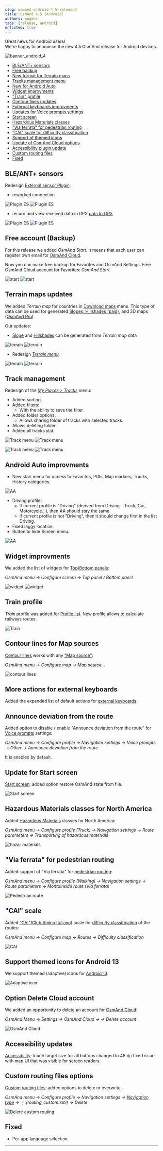 ```yaml
---
slug: osmand-android-4-5-released
title: OsmAnd 4.5 (Android)
authors: eugene
tags: [release, android]
unlisted: true
---
```



Great news for Android users!  
We're happy to announce the new 4.5 OsmAnd release for Android devices. 

![banner_android_4](./img/banner_android_4-5.jpg)

<!--truncate-->

* [BLE/ANT+ sensors](#bleant-sensors)
* [Free backup](#free-account-backup)
* [New format for Terrain maps](#terrain-maps-updates)
* [Tracks management menu](#track-management)
* [New for Android Auto](#android-auto-improvments)
* [Widget improvments](#widget-improvments)
* ["Train" profile](#train-profile)
* [Contour lines updates](#contour-lines-for-map-sources)
* [External keyboards improvments](#more-actions-for-external-keyboards)
* [Updates for Voice prompts settings](#announce-deviation-from-the-route)
* [Start screen](#update-for-start-screen)
* [Hazardous Materials classes](#hazardous-materials-classes-for-north-america)
* ["Via ferrata" for pedestrian routing](#via-ferrata-for-pedestrian-routing)
* ["CAI" scale for difficulty classification](#cai-scale)
* [Support of themed icons](#support-themed-icons-for-android-13)
* [Update of OsmAnd Cloud options](#option-delete-cloud-account)
* [Accessibility plugin update](#accessibility-updates)
* [Custom routing files](#custom-routing-files-options)
* [Fixed](#fixed)

## BLE/ANT+ sensors

Redesign [External sensor Plugin](https://osmand.net/docs/user/plugins/external-sensors):
- reworked connection

![Plugin ES](./img/external_sensors.png) ![Plugin ES](./img/external_sensors_1.png)

- record and view received data in GPX [data to GPX](https://osmand.net/docs/user/plugins/trip-recording#recording-settings)

![Plugin ES](./img/external_sensors_2.png) ![Plugin ES](./img/external_sensors_3.png)

## Free account (Backup)

For this release we added _OsmAnd Start_. It means that each user can register own email for [OsmAnd Cloud](https://osmand.net/docs/user/personal/osmand-cloud).


Now you can make free backup for Favorites and OsmAnd Settings. Free OsmAnd Cloud account for Favorites: _OsmAnd Start_


![start](./img/start.png) ![start](./img/start_1.png)

## Terrain maps updates

We added _Terrain map_ for countries in [Download maps](https://osmand.net/docs/user/start-with/download-maps) menu. This type of data can be used for generated [Slopes, Hillshades (paid)](https://osmand.net/docs/user/purchases/android#free-and-paid-features), and 3D maps ([OsmAnd Pro](https://osmand.net/docs/user/purchases/android#pro-features)).

Our updates:
- [Slope](https://osmand.net/docs/user/plugins/contour-lines#slope-map) and [Hillshades](https://osmand.net/docs/user/plugins/contour-lines#hillshade-map) can be generated from _Terrain map_ data

![terrain](./img/terrain.png) ![terrain](./img/terrain_0.png)

- Redesign [_Terrain menu_](https://osmand.net/docs/user/map/configure-map-menu)

![terrain](./img/terrain_1.png) ![terrain](./img/terrain_2.png)

## Track management

Redesign of the [_My Places > Tracks_](https://osmand.net/docs/user/personal/tracks) menu:
- Added sorting.
- Added filters:
    - With the ability to save the filter.
- Added folder options:
    - Allows sharing folder of tracks with selected tracks.
- Allows deleting folder.
- Added all tracks stat.

![Track menu](./img/track_menu.png) ![Track menu](./img/track_menu_1.png)

![Track menu](./img/track_menu_2.png) ![Track menu](./img/track_menu_3.png)

## Android Auto improvments

- New start menu for access to Favorites, POIs, Map markers, Tracks, History categories.

![AA](./img/android_auto.png)

- Driving profile:
   - If current profile is "Driving" (derived from Driving - Truck, Car, Motorcycle...), then AA should stay the same.
   - If current profile is not "Driving", then it should change first in the list Driving.
- Fixed laggy location.
- Button to hide Screen menu.

![AA](./img/android_auto_1.png)

## Widget improvments

We added the list of widgets for [Top/Bottom panels](https://osmand.net/docs/user/widgets/configure-screen#widget-panels):

_OsmAnd menu → Configure screen → Top panel / Bottom panel_

![widget](./img/widget.png) ![widget](./img/widget_1.png)

## Train profile

_Train_ profile was added for [Profile list](https://osmand.net/docs/user/personal/profiles). New profile allows to calculate railways routes.

![Train](./img/tr.png)

## Contour lines for Map sources

[Contour lines](https://osmand.net/docs/user/plugins/contour-lines#contour-lines-map) works with any ["Map source"](https://osmand.net/docs/user/map/configure-map-menu):

_OsmAnd menu → Configure map → Map source..._

![contour lines](./img/contour_lines.png)

## More actions for external keyboards

Added the expanded list of default actions for [external keyboards](https://osmand.net/docs/user/map/interact-with-map#external-input-device-buttons).

## Announce deviation from the route

Added option to disable / enable "Announce deviation from the route" for [Voice prompts](https://osmand.net/docs/user/navigation/guidance/navigation-settings#voice-prompts) settings:

_OsmAnd menu → Configure profile → Navigation settings → Voice prompts → Other → Announce deviation from the route_

It is enabled by default.

## Update for Start screen

[Start screen](https://osmand.net/docs/user/start-with/first-steps#how-to-download-maps): added option restore OsmAnd state from file.

![Start screen](./img/android_st.png)

## Hazardous Materials classes for North America

Added [Hazardous Materials](https://osmand.net/docs/user/navigation/routing/car-based-routing/#route-parameters---truck) classes for North America:

_OsmAnd menu → Configure profile (Truck) → Navigation settings → Route parameters → Transporting of hazardous materials_

![hazar materials](./img/hazard.png)


## "Via ferrata" for pedestrian routing

Added support of "Via ferrata" for [pedestrian routing](https://osmand.net/docs/user/navigation/routing/pedestrian-routing):

_OsmAnd menu → Configure profile (Walking) → Navigation settings → Route parameters → Montainside route (Via ferrata)_

![Pedestrian route](./img/ferrata.png)

##  "CAI" scale

Added ["CAI"(Club Alpino Italiano)](https://www.cai.it/) scale for [difficulty classification](https://montanarilife.com/2016/07/03/hiking-trail-rating-systems-italy/) of the routes:

_OsmAnd menu → Configure map → Routes → Difficulty classification_

![CAI](./img/cai.png)

## Support themed icons for Android 13

We support themed (adaptive) icons for [Android 13](https://developer.android.com/develop/ui/views/launch/icon_design_adaptive#user-theming).

![Adaptive icon](./img/adaptive_icon.png)

## Option Delete Cloud account

We added an opportunity to delete an account for [OsmAnd Cloud](https://osmand.net/docs/user/personal/osmand-cloud):

_OsmAnd Menu → Settings → OsmAnd Cloud →  → Delete account_

![OsmAnd Cloud](./img/delete_account.png)

## Accessibility updates

[Accessibility](https://osmand.net/docs/user/plugins/accessibility): touch target size for all buttons changed to 48 dp fixed issue with map UI that was visible for screen readers.

## Custom routing files options

[Custom routing files](https://osmand.net/docs/user/navigation/routing/osmand-routing#customize-offline-routing): added options to delete or overwrite.

_OsmAnd menu → Configure profile → Navigation settings → [Navigation type](https://osmand.net/docs/user/navigation/guidance/navigation-settings#navigation-type) → &#8942; (routing_custom.xml) → Delete_

![Delere custom routing](./img/custom_routing.png)

## Fixed

- Per-app language selection


_______________________________________________

<LinksSocial/>
<LinksTelegram/>
<AndroidStore/>